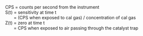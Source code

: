 
<p class=box>
CPS\index{CPS=counts per second} = counts per second from the instrument  
S(t) = sensitivity\sindex[lis]{S(t)=sensitivity function, calibration}
at time t  
\ \ \ \ \ \ \ = (CPS when exposed to cal gas) / concentration of cal gas  
Z(t) = zero\sindex[lis]{Z(t)=zero function, calibration} at time t  
\ \ \ \ \ \ \ = CPS when exposed to air passing through the catalyst trap  
</p><p class=box2>
\begin{equation}
\mathrm{\{COMR\_AL\}} = (\mathrm{\{CPS\}}-Z(t))/S(t)
(\#eq:COMRbox)
\end{equation}
</p>  
